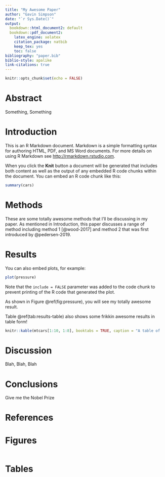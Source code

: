 ```yaml
---
title: "My Awesome Paper"
author: "Gavin Simpson"
date: "`r Sys.Date()`"
output:
  bookdown::html_document2: default
  bookdown::pdf_document2:
    latex_engine: xelatex
    citation_package: natbib
    keep_tex: yes
    toc: false
bibliography: "paper.bib"
biblio-style: apalike
link-citations: true
---
```


```r
knitr::opts_chunk$set(echo = FALSE)
```

# Abstract {-}

Something, Something

# Introduction {-}

This is an R Markdown document. Markdown is a simple formatting syntax for authoring HTML, PDF, and MS Word documents. For more details on using R Markdown see <http://rmarkdown.rstudio.com>.

When you click the **Knit** button a document will be generated that includes both content as well as the output of any embedded R code chunks within the document. You can embed an R code chunk like this:

```r
summary(cars)
```

# Methods {-}

These are some totally awesome methods that I'll be discussing in my paper. As mentioned in Introduction, this paper discusses a range of method including method 1 [@wood-2017] and method 2 that was first introduced by @pedersen-2019.

# Results {-}

You can also embed plots, for example:

```r
plot(pressure)
```

Note that the `include = FALSE` parameter was added to the code chunk to prevent printing of the R code that generated the plot.

As shown in Figure \@ref(fig:pressure), you will see my totally awesome result.

Table \@ref(tab:results-table) also shows some frikkin awesome results in table form!

```r
knitr::kable(mtcars[1:10, 1:8], booktabs = TRUE, caption = "A table of totally awesome results!")
```

# Discussion {-}

Blah, Blah, Blah

# Conclusions {-}

Give me the Nobel Prize

# References {-}

<div id="refs"></div>

# Figures {-}

```r
```

# Tables {-}

```r
```